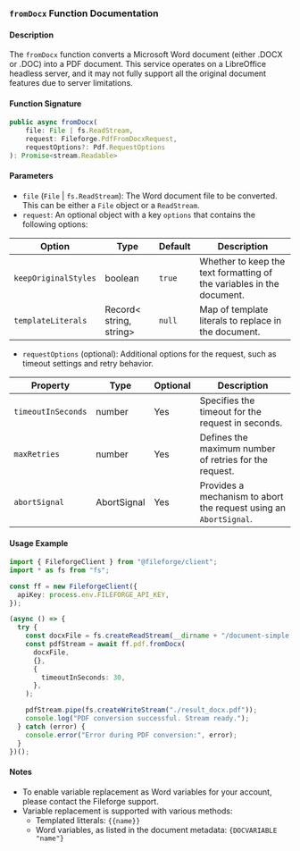 ### `fromDocx` Function Documentation

#### Description

The `fromDocx` function converts a Microsoft Word document (either .DOCX or .DOC) into a PDF document. This service operates on a LibreOffice headless server, and it may not fully support all the original document features due to server limitations.

#### Function Signature

```typescript
public async fromDocx(
    file: File | fs.ReadStream,
    request: Fileforge.PdfFromDocxRequest,
    requestOptions?: Pdf.RequestOptions
): Promise<stream.Readable>
```

#### Parameters

- `file` (`File` | `fs.ReadStream`): The Word document file to be converted. This can be either a `File` object or a `ReadStream`.
- `request`: An optional object with a key `options` that contains the following options:

| Option              | Type                   | Default | Description                                                                     |
|---------------------|------------------------|---------|---------------------------------------------------------------------------------|
| `keepOriginalStyles` | boolean                | `true`  | Whether to keep the text formatting of the variables in the document.            |
| `templateLiterals`  | Record< string, string> | `null`  | Map of template literals to replace in the document.                             |


- `requestOptions` (optional): Additional options for the request, such as timeout settings and retry behavior.

| Property         | Type          | Optional | Description                                                      |
|------------------|---------------|----------|------------------------------------------------------------------|
| `timeoutInSeconds` | number        | Yes      | Specifies the timeout for the request in seconds.                |
| `maxRetries`     | number        | Yes      | Defines the maximum number of retries for the request.           |
| `abortSignal`    | AbortSignal   | Yes      | Provides a mechanism to abort the request using an `AbortSignal`.|

#### Usage Example

```typescript
import { FileforgeClient } from "@fileforge/client";
import * as fs from "fs";

const ff = new FileforgeClient({
  apiKey: process.env.FILEFORGE_API_KEY,
});

(async () => {
  try {
    const docxFile = fs.createReadStream(__dirname + "/document-simple.docx");
    const pdfStream = await ff.pdf.fromDocx(
      docxFile,
      {},
      {
        timeoutInSeconds: 30,
      },
    );

    pdfStream.pipe(fs.createWriteStream("./result_docx.pdf"));
    console.log("PDF conversion successful. Stream ready.");
  } catch (error) {
    console.error("Error during PDF conversion:", error);
  }
})();

```


#### Notes

- To enable variable replacement as Word variables for your account, please contact the Fileforge support.
- Variable replacement is supported with various methods:
     * Templated litterals: `{{name}}`
     * Word variables, as listed in the document metadata: `{DOCVARIABLE "name"}`